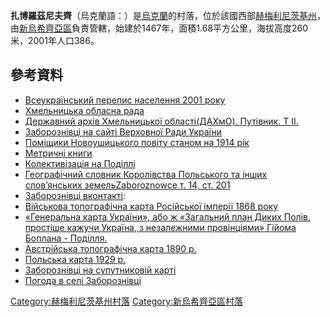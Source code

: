 {{No footnotes|time=2019-02-02T04:17:07+00:00}}
{{Bare URLs}}
{{烏克蘭城鎮
|城鎮名稱 =扎博羅茲尼夫齊
|烏克蘭文名稱 =Заборознівці
|建立 =1467年
|州分名稱 =赫梅利尼茨基州
|區名稱 =[[新烏希齊亞區|新烏希齊亞區]]
|坐標緯度 =48
|坐標緯度分 =54
|坐標緯度秒 =59
|坐標經度 =27
|坐標經度分 =21
|坐標經度秒 =27
|海拔高度 = 260
|面積 =1.68
|人口 =305
|統計時間 =
|郵政編碼 =32508
|電話區號 = 3847
|汽車牌號 =
|政府地址 =32614, Хмельницька обл., Новоушицький р-н, с.Пилипківці
}}
'''扎博羅茲尼夫齊'''（烏克蘭語：{{lang|uk|Заборознівці}}）是[[烏克蘭|烏克蘭]]的村落，位於該國西部[[赫梅利尼茨基州|赫梅利尼茨基州]]，由[[新烏希齊亞區|新烏希齊亞區]]負責管轄，始建於1467年，面積1.68平方公里，海拔高度260米，2001年人口386。

==參考資料==
* [https://web.archive.org/web/20160305070557/http://pop-stat.mashke.org/ukraine-census-2001/chmelnycka.htm Всеукраїнський перепис населення 2001 року]
* [https://web.archive.org/web/20160508153343/http://oblrada.km.ua/ Хмельницька обласна рада]
* [https://web.archive.org/web/20160306033440/http://www.archives.gov.ua/Publicat/DAKhmO_Putivnyk_tom_2.pdf Державний архів Хмельницької області(ДАХмО). Путівник. Т ІІ.]
* [http://w1.c1.rada.gov.ua/pls/z7502/A005?rdat1=14.02.2011&rf7571=36495 Заборознівці на сайті Верховної Ради України]{{dead link|date=2018年3月 |bot=InternetArchiveBot |fix-attempted=yes }} 
* [http://rodovoyegnezdo.narod.ru/Podolia/ushitsyuezd.htm Поміщики Новоушицького повіту станом на 1914 рік] {{Wayback|url=http://rodovoyegnezdo.narod.ru/Podolia/ushitsyuezd.htm |date=20160305012830 }}
* [https://web.archive.org/web/20141227031500/http://ukrfamily.com.ua/index.php/tsgiak-ukrainy/fondy-uchrezhdenij-religioznogo-kulta/fond-224-metricheskie-knigi/fond-224-opis-1-metricheskie-knigi Метричні книги]
* [http://www.ss-live.com.ua/index.php?option=com_content&view=article&id=53:2010-03-13-09-58-46&catid=7:2010-02-10-12-00-36&Itemid=79 Колективізація на Поділлі]{{Dead link|date=2018年6月 |bot=InternetArchiveBot |fix-attempted=no }}
* [[Географічний_словник_Королівства_Польського|Географічний словник Королівства Польського та інших слов’янських земель]][http://dir.icm.edu.pl/pl/Slownik_geograficzny/Tom_XIV/201 Zaboroznowce т. 14, ст. 201] {{Wayback|url=http://dir.icm.edu.pl/pl/Slownik_geograficzny/Tom_XIV/201 |date=20150412222151 }}
* [https://vk.com/club70234130 Заборознівці вконтакті]:
* [http://www.etomesto.ru/shubert-map/25-6/ Військова топографічна карта Російської імперії 1868 року] {{Wayback|url=http://www.etomesto.ru/shubert-map/25-6/ |date=20160419110854 }}
* [http://maps.vlasenko.net/historical/ukraine/palatinatus-podolia-beauplan.jpg «Генеральна карта України», або ж «Загальний план Диких Полів, простіше кажучи Україна, з незалежними провінціями» Гійома Боплана - Поділля.] {{Wayback|url=http://maps.vlasenko.net/historical/ukraine/palatinatus-podolia-beauplan.jpg |date=20130502033415 }}
* [https://web.archive.org/web/20130524012707/http://download.maps.vlasenko.net/topo1910/45-49.jpg Австрійська топографічна карта 1890 р.]
* [http://upload.wikimedia.org/wikipedia/commons/a/ae/WIG_Mapa_Operacyjna_Polski_-_98_Kamieniec_Podolski_1929.jpg Польська карта 1929 р.] {{Wayback|url=http://upload.wikimedia.org/wikipedia/commons/a/ae/WIG_Mapa_Operacyjna_Polski_-_98_Kamieniec_Podolski_1929.jpg |date=20160919131843 }}
* [http://town-map.com.ua/zaboroznevtsi_novoushitskiy_hmelnitskaya.htm Заборознівці на супутниковій карті] {{Wayback|url=http://town-map.com.ua/zaboroznevtsi_novoushitskiy_hmelnitskaya.htm |date=20160305014912 }}
* [http://weather.in.ua/ua/hmel'nickaja/8044 Погода в селі Заборознівці] {{Wayback|url=http://weather.in.ua/ua/hmel'nickaja/8044 |date=20111220061240 }}

{{DEFAULTSORT:Заборознівці}}
[[Category:赫梅利尼茨基州村落|Category:赫梅利尼茨基州村落]]
[[Category:新烏希齊亞區村落|Category:新烏希齊亞區村落]]


{{Khmelnytskyi-geo-stub}}